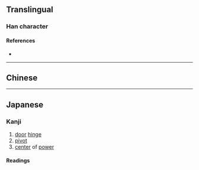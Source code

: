 {{also|樞}}
{{character info}}
==Translingual==

===Han character===
{{Han char|rn=75|rad=木|as=04|sn=8|four=|canj=DSK|ids=⿰木区}}

====References====
* {{Han ref|kx=0517.011|dkj=14577|hdz=21166.030|uh=67A2|ud=26530}}

----

==Chinese==
{{zh-see|樞}}

----

==Japanese==
{{ja-kanji forms|枢|樞}}

===Kanji===
{{ja-kanji|grade=c|rs=木04|kyu=樞}}

# [[door]] [[hinge]]
# [[pivot]]
# [[center]] of [[power]]

====Readings====
{{ja-readings
|goon=す
|kanon=しゅ
|kanyoon=すう
|kun=とぼそ-, からくり-
}}